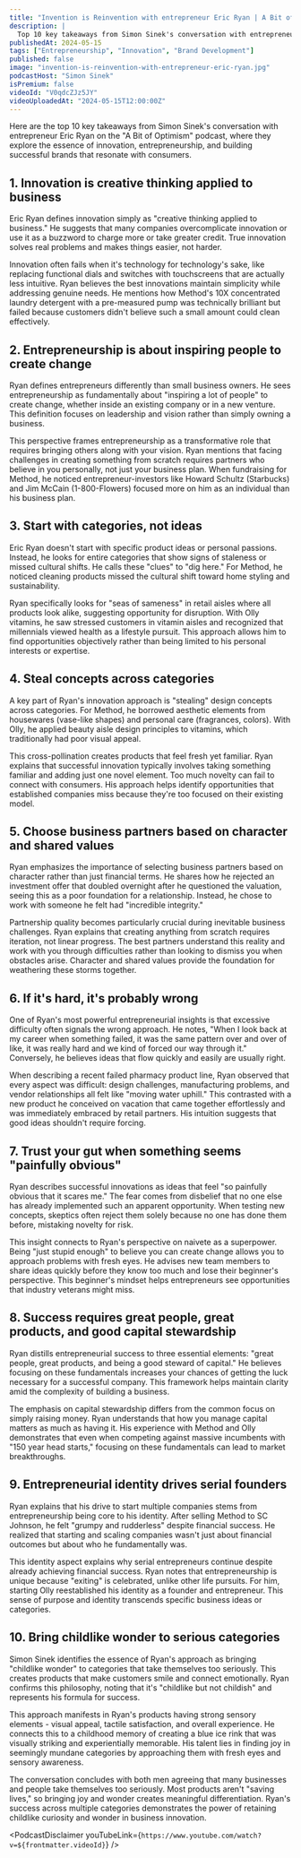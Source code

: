 ```yaml
---
title: "Invention is Reinvention with entrepreneur Eric Ryan | A Bit of Optimism Podcast"
description: |
  Top 10 key takeaways from Simon Sinek's conversation with entrepreneur Eric Ryan on the "A Bit of Optimism" podcast, where they explore the essence of innovation, entrepreneurship, and building successful brands that resonate with consumers.
publishedAt: 2024-05-15
tags: ["Entrepreneurship", "Innovation", "Brand Development"]
published: false
image: "invention-is-reinvention-with-entrepreneur-eric-ryan.jpg"
podcastHost: "Simon Sinek"
isPremium: false
videoId: "V0qdcZJz5JY"
videoUploadedAt: "2024-05-15T12:00:00Z"
---
```



<PodcastSummaryPageLayout frontmatter={frontmatter}>

Here are the top 10 key takeaways from Simon Sinek's conversation with entrepreneur Eric Ryan on the "A Bit of Optimism" podcast, where they explore the essence of innovation, entrepreneurship, and building successful brands that resonate with consumers.

## 1. Innovation is creative thinking applied to business

Eric Ryan defines innovation simply as "creative thinking applied to business." He suggests that many companies overcomplicate innovation or use it as a buzzword to charge more or take greater credit. True innovation solves real problems and makes things easier, not harder.

Innovation often fails when it's technology for technology's sake, like replacing functional dials and switches with touchscreens that are actually less intuitive. Ryan believes the best innovations maintain simplicity while addressing genuine needs. He mentions how Method's 10X concentrated laundry detergent with a pre-measured pump was technically brilliant but failed because customers didn't believe such a small amount could clean effectively.

## 2. Entrepreneurship is about inspiring people to create change

Ryan defines entrepreneurs differently than small business owners. He sees entrepreneurship as fundamentally about "inspiring a lot of people" to create change, whether inside an existing company or in a new venture. This definition focuses on leadership and vision rather than simply owning a business.

This perspective frames entrepreneurship as a transformative role that requires bringing others along with your vision. Ryan mentions that facing challenges in creating something from scratch requires partners who believe in you personally, not just your business plan. When fundraising for Method, he noticed entrepreneur-investors like Howard Schultz (Starbucks) and Jim McCain (1-800-Flowers) focused more on him as an individual than his business plan.

## 3. Start with categories, not ideas

Eric Ryan doesn't start with specific product ideas or personal passions. Instead, he looks for entire categories that show signs of staleness or missed cultural shifts. He calls these "clues" to "dig here." For Method, he noticed cleaning products missed the cultural shift toward home styling and sustainability.

Ryan specifically looks for "seas of sameness" in retail aisles where all products look alike, suggesting opportunity for disruption. With Olly vitamins, he saw stressed customers in vitamin aisles and recognized that millennials viewed health as a lifestyle pursuit. This approach allows him to find opportunities objectively rather than being limited to his personal interests or expertise.

## 4. Steal concepts across categories

A key part of Ryan's innovation approach is "stealing" design concepts across categories. For Method, he borrowed aesthetic elements from housewares (vase-like shapes) and personal care (fragrances, colors). With Olly, he applied beauty aisle design principles to vitamins, which traditionally had poor visual appeal.

This cross-pollination creates products that feel fresh yet familiar. Ryan explains that successful innovation typically involves taking something familiar and adding just one novel element. Too much novelty can fail to connect with consumers. His approach helps identify opportunities that established companies miss because they're too focused on their existing model.

## 5. Choose business partners based on character and shared values

Ryan emphasizes the importance of selecting business partners based on character rather than just financial terms. He shares how he rejected an investment offer that doubled overnight after he questioned the valuation, seeing this as a poor foundation for a relationship. Instead, he chose to work with someone he felt had "incredible integrity."

Partnership quality becomes particularly crucial during inevitable business challenges. Ryan explains that creating anything from scratch requires iteration, not linear progress. The best partners understand this reality and work with you through difficulties rather than looking to dismiss you when obstacles arise. Character and shared values provide the foundation for weathering these storms together.

## 6. If it's hard, it's probably wrong

One of Ryan's most powerful entrepreneurial insights is that excessive difficulty often signals the wrong approach. He notes, "When I look back at my career when something failed, it was the same pattern over and over of like, it was really hard and we kind of forced our way through it." Conversely, he believes ideas that flow quickly and easily are usually right.

When describing a recent failed pharmacy product line, Ryan observed that every aspect was difficult: design challenges, manufacturing problems, and vendor relationships all felt like "moving water uphill." This contrasted with a new product he conceived on vacation that came together effortlessly and was immediately embraced by retail partners. His intuition suggests that good ideas shouldn't require forcing.

## 7. Trust your gut when something seems "painfully obvious"

Ryan describes successful innovations as ideas that feel "so painfully obvious that it scares me." The fear comes from disbelief that no one else has already implemented such an apparent opportunity. When testing new concepts, skeptics often reject them solely because no one has done them before, mistaking novelty for risk.

This insight connects to Ryan's perspective on naivete as a superpower. Being "just stupid enough" to believe you can create change allows you to approach problems with fresh eyes. He advises new team members to share ideas quickly before they know too much and lose their beginner's perspective. This beginner's mindset helps entrepreneurs see opportunities that industry veterans might miss.

## 8. Success requires great people, great products, and good capital stewardship

Ryan distills entrepreneurial success to three essential elements: "great people, great products, and being a good steward of capital." He believes focusing on these fundamentals increases your chances of getting the luck necessary for a successful company. This framework helps maintain clarity amid the complexity of building a business.

The emphasis on capital stewardship differs from the common focus on simply raising money. Ryan understands that how you manage capital matters as much as having it. His experience with Method and Olly demonstrates that even when competing against massive incumbents with "150 year head starts," focusing on these fundamentals can lead to market breakthroughs.

## 9. Entrepreneurial identity drives serial founders

Ryan explains that his drive to start multiple companies stems from entrepreneurship being core to his identity. After selling Method to SC Johnson, he felt "grumpy and rudderless" despite financial success. He realized that starting and scaling companies wasn't just about financial outcomes but about who he fundamentally was.

This identity aspect explains why serial entrepreneurs continue despite already achieving financial success. Ryan notes that entrepreneurship is unique because "exiting" is celebrated, unlike other life pursuits. For him, starting Olly reestablished his identity as a founder and entrepreneur. This sense of purpose and identity transcends specific business ideas or categories.

## 10. Bring childlike wonder to serious categories

Simon Sinek identifies the essence of Ryan's approach as bringing "childlike wonder" to categories that take themselves too seriously. This creates products that make customers smile and connect emotionally. Ryan confirms this philosophy, noting that it's "childlike but not childish" and represents his formula for success.

This approach manifests in Ryan's products having strong sensory elements - visual appeal, tactile satisfaction, and overall experience. He connects this to a childhood memory of creating a blue ice rink that was visually striking and experientially memorable. His talent lies in finding joy in seemingly mundane categories by approaching them with fresh eyes and sensory awareness.

The conversation concludes with both men agreeing that many businesses and people take themselves too seriously. Most products aren't "saving lives," so bringing joy and wonder creates meaningful differentiation. Ryan's success across multiple categories demonstrates the power of retaining childlike curiosity and wonder in business innovation.

<PodcastDisclaimer
  youTubeLink={`https://www.youtube.com/watch?v=${frontmatter.videoId}`}
/>

</PodcastSummaryPageLayout>
